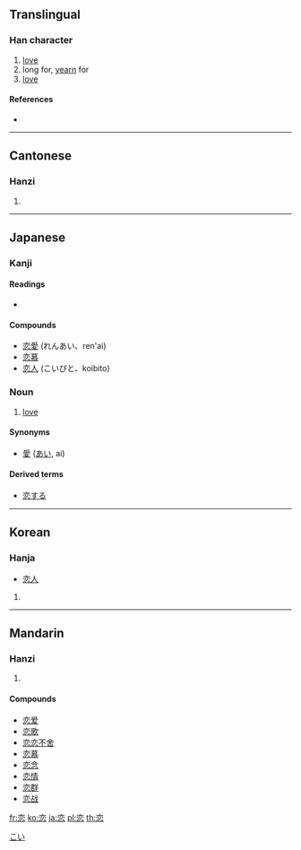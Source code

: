 {{see|戀}}
==Translingual==

===Han character===
{{Han char|rn=61|rad=心|as=06|sn=10|four=0033<sub>3</sub>|canj=卜金心 (YCP)|ids=⿱[[亦]][[心]]}}

# [[love]]
# long for, [[yearn]] for
# [[love]]

====References====
* {{Han ref|kx=0383.360|dkj=10537|dj=0714.120|hdz=42292.070|uh=604B|ud=24651}}

----

==Cantonese==

===Hanzi===
{{yue-hanzi|jyut=[[lyun2]], [[lyun5]]|y=lyun2, lyun5}}

# {{defn|Cantonese}}

----

==Japanese==

===Kanji===
{{ja-kanji|grade=c|rs=心06}}

====Readings====
* {{ja-readings|on=[[れん]] (ren)|kun=[[こい]] (koi), [[こいしい]] ([[恋しい]], koishii), [[こう]] ([[恋う]], kou<!--not "kō"-->)}}

====Compounds====
* [[恋愛]] (れんあい、ren'ai)
* [[恋慕]]
* [[恋人]] (こいびと、koibito)

===Noun===
{{ja-noun|k|hira=こい|rom=koi}}

# [[love]]

====Synonyms====
* [[愛]] ([[あい]], ai)

====Derived terms====
* [[恋する]]

[[Category:Japanese nouns|こい]]

----

==Korean==

===Hanja===
{{ko-hanja|hangeul=련>연|eumhun=|rv=ryeon>yeon|mr=ryŏn>yŏn|y=lyen>yen}}
* [[恋人]]

# {{defn|Korean}}

----

==Mandarin==

===Hanzi===
{{cmn-hanzi|tra=戀|pin=[[liàn]] ([[lian4]])|wg=lien<sup>4</sup>}}

# {{defn|Mandarin}}

====Compounds====
* [[恋爱]]
* [[恋歌]]
* [[恋恋不舍]]
* [[恋慕]]
* [[恋念]]
* [[恋情]]
* [[恋群]]
* [[恋战]]

[[fr:恋]]
[[ko:恋]]
[[ja:恋]]
[[pl:恋]]
[[th:恋]]